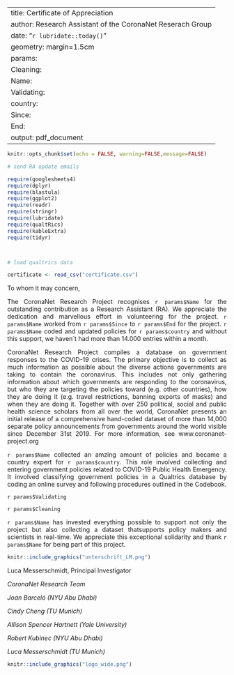 
---
title: Certificate of Appreciation
author: Research Assistant of the CoronaNet Reserach Group
date: "`r lubridate::today()`"
geometry: margin=1.5cm
params:
  Cleaning: 
  Name: 
  Validating: 
  country: 
  Since:
  End:
output: pdf_document  
---
```r
knitr::opts_chunk$set(echo = FALSE, warning=FALSE,message=FALSE)

# send RA update emails

require(googlesheets4)
require(dplyr)
require(blastula)
require(ggplot2)
require(readr)
require(stringr)
require(lubridate)
require(qualtRics)
require(kableExtra)
require(tidyr)



# load qualtrics data 

certificate <- read_csv("certificate.csv")


```
<style>
body {
text-align: justify}
</style>


To whom it may concern, 

The CoronaNet Research Project recognises `r params$Name` for the outstanding contribution as a Research Assistant (RA). We appreciate the dedication and marvellous effort in volunteering for the project. `r params$Name` worked from `r params$Since` to `r params$End` for the project. `r params$Name` coded and updated policies for `r params$country` and without this support, we haven´t had more than 14.000 entries within a month. 

CoronaNet Research Project compiles a database on government responses to the COVID-19 crises. The primary objective is to collect as much information as possible about the diverse actions governments are taking to contain the coronavirus. This includes not only gathering information about which governments are responding to the coronavirus, but who they are targeting the policies toward (e.g. other countries), how they are doing it (e.g. travel restrictions, banning exports of masks) and when they are doing it. Together with over 250 political, social and public health science scholars from all over the world, CoronaNet presents an initial release of a comprehensive hand-coded dataset of more than 14,000 separate policy announcements from governments around the world visible since December 31st 2019. For more information, see www.coronanet-project.org 

`r params$Name` collected an amzing amount of policies and became a country expert for `r params$country`. This role involved collecting and entering government policies related to COVID-19 Public Health Emergency. It involved classifying government policies in a Qualtrics database by coding an online survey and following procedures outlined in the Codebook. 

`r params$Validating`

`r params$Cleaning`

`r params$Name` has invested everything possible to support not only the project but also collecting a dataset thatsupports policy makers and scientists in real-time. We appreciate this exceptional solidarity and thank `r params$Name` for being part of this project. 


```r
knitr::include_graphics("unterschrift_LM.png")
```

Luca Messerschmidt, Principal Investigator
<br>


*CoronaNet Research Team*

*Joan Barceló (NYU Abu Dhabi)*

*Cindy Cheng (TU Munich)*

*Allison Spencer Hartnett (Yale University)*

*Robert Kubinec (NYU Abu Dhabi)*

*Luca Messerschmidt (TU Munich)*


```r
knitr::include_graphics("logo_wide.png")
```